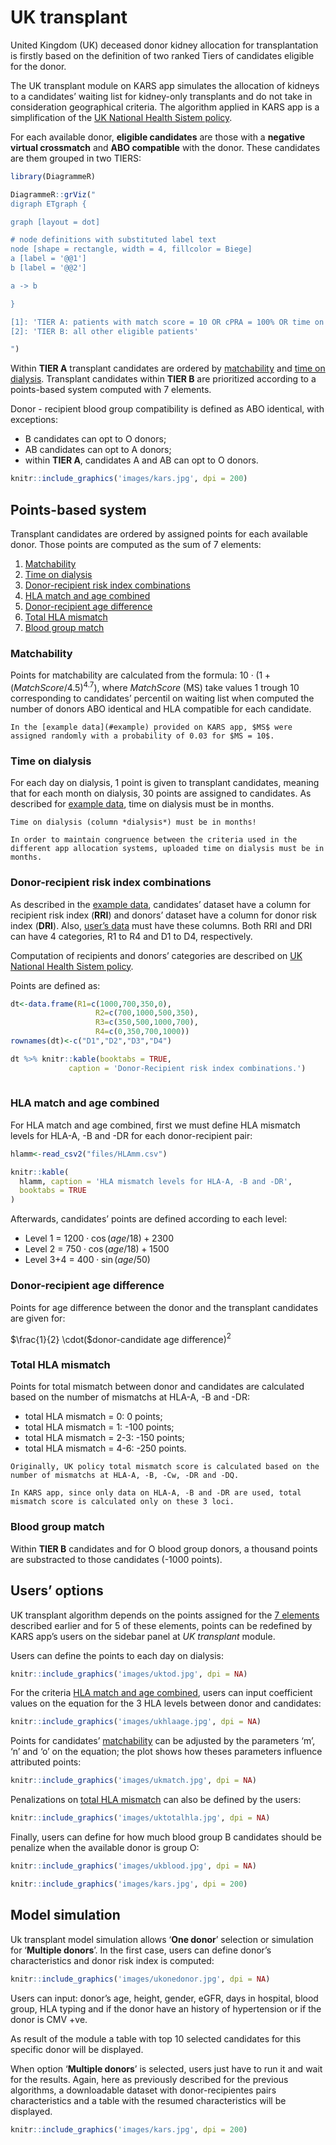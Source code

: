 # UK transplant {#uk}

United Kingdom (UK) deceased donor kidney allocation for transplantation is firstly based on the definition of two ranked Tiers of candidates eligible for the donor.

The UK transplant module on KARS app simulates the allocation of kidneys to a candidates' waiting list for kidney-only transplants and do not take in consideration geographical criteria. The algorithm applied in KARS app is a simplification of the [UK National Health Sistem policy](https://nhsbtdbe.blob.core.windows.net/umbraco-assets-corp/16915/kidney-allocation-policy-pol186.pdf). 

For each available donor, **eligible candidates** are those with a **negative virtual crossmatch** and **ABO compatible** with the donor. These candidates are them grouped in two TIERS:

```r
library(DiagrammeR)

DiagrammeR::grViz("
digraph ETgraph {

graph [layout = dot]

# node definitions with substituted label text
node [shape = rectangle, width = 4, fillcolor = Biege]
a [label = '@@1']
b [label = '@@2']

a -> b

}

[1]: 'TIER A: patients with match score = 10 OR cPRA = 100% OR time on dialysis > 7 years'
[2]: 'TIER B: all other eligible patients'

")
```

Within **TIER A** transplant candidates are ordered by [matchability](#ms) and [time on dialysis](#tod). Transplant candidates within **TIER B** are prioritized according to a points-based system computed with 7 elements.

Donor - recipient blood group compatibility is defined as ABO identical, with exceptions:

- B candidates can opt to O donors; 
- AB candidates can opt to A donors;
- within **TIER A**, candidates A and AB can opt to O donors.

```r
knitr::include_graphics('images/kars.jpg', dpi = 200)
```

## Points-based system {#ukpoints}

Transplant candidates are ordered by assigned points for each available donor. Those points are computed as the sum of 7 elements: 

1. [Matchability](#ms)
2. [Time on dialysis](#tod)
3. [Donor-recipient risk index combinations](#dric)
4. [HLA match and age combined](#HLAage)
5. [Donor-recipient age difference](#agediff)
6. [Total HLA mismatch](#HLAtotal)
7. [Blood group match](#blood)

### Matchability {#ms}

Points for matchability are calculated from the formula: $10 \cdot (1 + (MatchScore / 4.5)^{4.7})$, where $MatchScore$ (MS) take values $1$ trough $10$ corresponding to candidates' percentil on waiting list when computed the number of donors ABO identical and HLA compatible for each candidate. 

```block
In the [example data](#example) provided on KARS app, $MS$ were assigned randomly with a probability of 0.03 for $MS = 10$.
```

### Time on dialysis {#tod}

For each day on dialysis, 1 point is given to transplant candidates, meaning that for each month on dialysis, 30 points are assigned to candidates. As described for [example data](#example), time on dialysis must be in months.

```block
Time on dialysis (column *dialysis*) must be in months!

In order to maintain congruence between the criteria used in the different app allocation systems, uploaded time on dialysis must be in months.  
```

### Donor-recipient risk index combinations {#dric}

As described in the [example data](#example), candidates' dataset have a column for recipient risk index (**RRI**) and donors' dataset have a column for donor risk index (**DRI**). Also, [user's data](#users) must have these columns. Both RRI and DRI can have 4 categories, R1 to R4 and D1 to D4, respectively.

Computation of recipients and donors' categories are described on [UK National Health Sistem policy](https://nhsbtdbe.blob.core.windows.net/umbraco-assets-corp/16915/kidney-allocation-policy-pol186.pdf). 

Points are defined as:

```r
dt<-data.frame(R1=c(1000,700,350,0),
                   R2=c(700,1000,500,350),
                   R3=c(350,500,1000,700),
                   R4=c(0,350,700,1000))
rownames(dt)<-c("D1","D2","D3","D4")

dt %>% knitr::kable(booktabs = TRUE,
             caption = 'Donor-Recipient risk index combinations.')
    
```

### HLA match and age combined {#HLAage}

For HLA match and age combined, first we must define HLA mismatch levels for HLA-A, -B and -DR for each donor-recipient pair:

```r

hlamm<-read_csv2("files/HLAmm.csv")

knitr::kable(
  hlamm, caption = 'HLA mismatch levels for HLA-A, -B and -DR',
  booktabs = TRUE
)
```

Afterwards, candidates' points are defined according to each level:

- Level 1 =   $1200 \cdot \cos(age/18) + 2300$
- Level 2 =   $750 \cdot \cos(age/18) + 1500$
- Level 3+4 = $400 \cdot \sin(age/50)$

### Donor-recipient age difference {#agediff}

Points for age difference between the donor and the transplant candidates are given for:

$\frac{1}{2} \cdot($donor-candidate age difference$)^2$

### Total HLA mismatch {#HLAtotal}

Points for total mismatch between donor and candidates are calculated based on the number of mismatchs at HLA-A, -B and -DR: 

- total HLA mismatch = 0: 0 points;
- total HLA mismatch = 1: -100 points;
- total HLA mismatch = 2-3: -150 points;
- total HLA mismatch = 4-6: -250 points.

```block
Originally, UK policy total mismatch score is calculated based on the number of mismatchs at HLA-A, -B, -Cw, -DR and -DQ.

In KARS app, since only data on HLA-A, -B and -DR are used, total mismatch score is calculated only on these 3 loci.   
```


### Blood group match {#blood}

Within **TIER B** candidates and for O blood group donors, a thousand points are substracted to those candidates (-1000 points).

## Users' options

UK transplant algorithm depends on the points assigned for the [7 elements](#ukpoints) described earlier and for 5 of these elements, points can be redefined by KARS app's users on the sidebar panel at *UK transplant* module. 

Users can define the points to each day on dialysis:

```r
knitr::include_graphics('images/uktod.jpg', dpi = NA)
```

For the criteria [HLA match and age combined](#HLAage), users can input coefficient values on the equation for the 3 HLA levels between donor and candidates:

```r
knitr::include_graphics('images/ukhlaage.jpg', dpi = NA)
```

Points for candidates' [matchability](#ms) can be adjusted by the parameters 'm', 'n' and 'o' on the equation; the plot shows how theses parameters influence attributed points:

```r
knitr::include_graphics('images/ukmatch.jpg', dpi = NA)
```

Penalizations on [total HLA mismatch](#HLAtotal) can also be defined by the users: 

```r
knitr::include_graphics('images/uktotalhla.jpg', dpi = NA)
```

Finally, users can define for how much blood group B candidates should be penalize when the available donor is group O:

```r
knitr::include_graphics('images/ukblood.jpg', dpi = NA)
```


```r
knitr::include_graphics('images/kars.jpg', dpi = 200)
```

## Model simulation

Uk transplant model simulation allows '**One donor**' selection or simulation for '**Multiple donors**'. In the first case, users can define donor's characteristics and donor risk index is computed:  

```r
knitr::include_graphics('images/ukonedonor.jpg', dpi = NA)
```

Users can input: donor's age, height, gender, eGFR, days in hospital, blood group, HLA typing and if the donor have an history of hypertension or if the donor is CMV +ve.

As result of the module a table with top 10 selected candidates for this specific donor will be displayed.

When option '**Multiple donors**' is selected, users just have to run it and wait for the results. Again, here as previously described for the previous algorithms, a downloadable dataset with donor-recipientes pairs characteristics and a table with the resumed characteristics will be displayed.  

```r
knitr::include_graphics('images/kars.jpg', dpi = 200)
```
